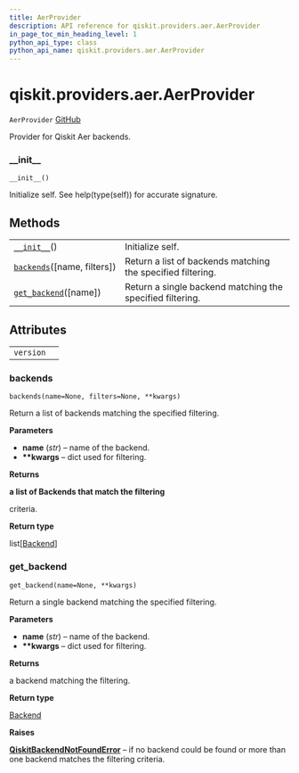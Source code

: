 ```yaml
---
title: AerProvider
description: API reference for qiskit.providers.aer.AerProvider
in_page_toc_min_heading_level: 1
python_api_type: class
python_api_name: qiskit.providers.aer.AerProvider
---
```


# qiskit.providers.aer.AerProvider

<span id="qiskit.providers.aer.AerProvider" />

`AerProvider` [GitHub](https://github.com/qiskit/qiskit-aer/tree/stable/0.8/qiskit/providers/aer/aerprovider.py "view source code")

Provider for Qiskit Aer backends.

### \_\_init\_\_

<span id="qiskit.providers.aer.AerProvider.__init__" />

`__init__()`

Initialize self. See help(type(self)) for accurate signature.

## Methods

|                                                                                                                        |                                                             |
| ---------------------------------------------------------------------------------------------------------------------- | ----------------------------------------------------------- |
| [`__init__`](#qiskit.providers.aer.AerProvider.__init__ "qiskit.providers.aer.AerProvider.__init__")()                 | Initialize self.                                            |
| [`backends`](#qiskit.providers.aer.AerProvider.backends "qiskit.providers.aer.AerProvider.backends")(\[name, filters]) | Return a list of backends matching the specified filtering. |
| [`get_backend`](#qiskit.providers.aer.AerProvider.get_backend "qiskit.providers.aer.AerProvider.get_backend")(\[name]) | Return a single backend matching the specified filtering.   |

## Attributes

|           |   |
| --------- | - |
| `version` |   |

### backends

<span id="qiskit.providers.aer.AerProvider.backends" />

`backends(name=None, filters=None, **kwargs)`

Return a list of backends matching the specified filtering.

**Parameters**

*   **name** (*str*) – name of the backend.
*   **\*\*kwargs** – dict used for filtering.

**Returns**

**a list of Backends that match the filtering**

criteria.

**Return type**

list\[[Backend](qiskit.providers.Backend "qiskit.providers.Backend")]

### get\_backend

<span id="qiskit.providers.aer.AerProvider.get_backend" />

`get_backend(name=None, **kwargs)`

Return a single backend matching the specified filtering.

**Parameters**

*   **name** (*str*) – name of the backend.
*   **\*\*kwargs** – dict used for filtering.

**Returns**

a backend matching the filtering.

**Return type**

[Backend](qiskit.providers.Backend "qiskit.providers.Backend")

**Raises**

[**QiskitBackendNotFoundError**](qiskit.providers.QiskitBackendNotFoundError "qiskit.providers.QiskitBackendNotFoundError") – if no backend could be found or more than one backend matches the filtering criteria.

